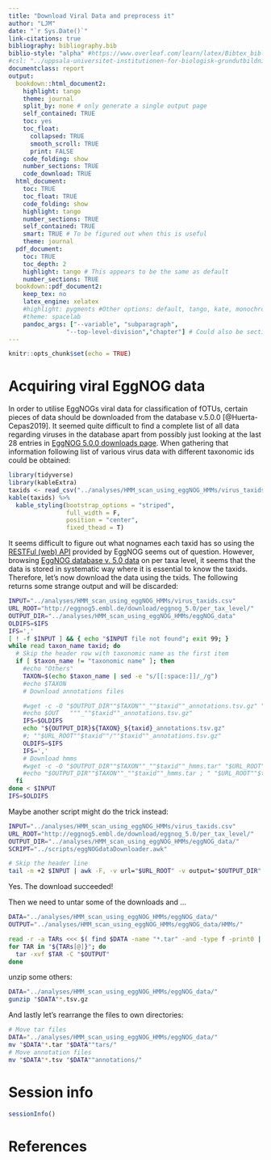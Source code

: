 ```yaml
---
title: "Download Viral Data and preprocess it"
author: "LJM"
date: "`r Sys.Date()`"
link-citations: true
bibliography: bibliography.bib
biblio-style: "alpha" #https://www.overleaf.com/learn/latex/Bibtex_bibliography_styles
#csl: "../uppsala-universitet-institutionen-for-biologisk-grundutbildning.csl"
documentclass: report
output:
  bookdown::html_document2:
    highlight: tango
    theme: journal
    split_by: none # only generate a single output page
    self_contained: TRUE
    toc: yes
    toc_float: 
      collapsed: TRUE
      smooth_scroll: TRUE
      print: FALSE
    code_folding: show
    number_sections: TRUE
    code_download: TRUE
  html_document: 
    toc: TRUE
    toc_float: TRUE
    code_folding: show
    highlight: tango
    number_sections: TRUE
    self_contained: TRUE
    smart: TRUE # To be figured out when this is useful
    theme: journal
  pdf_document:
    toc: TRUE
    toc_depth: 2
    highlight: tango # This appears to be the same as default
    number_sections: TRUE
  bookdown::pdf_document2:
    keep_tex: no
    latex_engine: xelatex
    #highlight: pygments #Other options: default, tango, kate, monochrome, espresso, zenburn, haddock, and textmate
    #theme: spacelab
    pandoc_args: ["--variable", "subparagraph",
                "--top-level-division","chapter"] # Could also be section 
---
```


```r
knitr::opts_chunk$set(echo = TRUE)
```

# Acquiring viral EggNOG data

In order to utilise EggNOGs viral data for classification of fOTUs, certain pieces of data should be downloaded from the database v.5.0.0 [@Huerta-Cepas2019]. It seemed quite difficult to find a complete list of all data regarding viruses in the database apart from possibly just looking at the last 28 entries in [EggNOG 5.0.0 downloads page](http://eggnog5.embl.de/app/home#/app/downloads). When gathering that information following list of various virus data with different taxonomic ids could be obtained:

```r
library(tidyverse)
library(kableExtra)
taxids <- read_csv("../analyses/HMM_scan_using_eggNOG_HMMs/virus_taxids.csv")
kable(taxids) %>%
  kable_styling(bootstrap_options = "striped", 
                full_width = F, 
                position = "center", 
                fixed_thead = T)
```

It seems difficult to figure out what nognames each taxid has so using the [RESTFul (web) API](http://eggnog5.embl.de/#/app/api) provided by EggNOG seems out of question. However, browsing [EggNOG database v. 5.0 data](http://eggnog5.embl.de/download/eggnog_5.0/per_tax_level/) on per taxa level, it seems that the data is stored in systematic way where it is essential to know the taxids. Therefore, let's now download the data using the txids. The following returns some strange output and will be discarded:

```bash
INPUT="../analyses/HMM_scan_using_eggNOG_HMMs/virus_taxids.csv"
URL_ROOT="http://eggnog5.embl.de/download/eggnog_5.0/per_tax_level/"
OUTPUT_DIR="../analyses/HMM_scan_using_eggNOG_HMMs/eggNOG_data"
OLDIFS=$IFS
IFS=','
[ ! -f $INPUT ] && { echo "$INPUT file not found"; exit 99; }
while read taxon_name taxid; do
  # Skip the header row with taxonomic name as the first item
  if [ $taxon_name != "taxonomic name" ]; then
    #echo "Others"
    TAXON=$(echo $taxon_name | sed -e "s/[[:space:]]/_/g")
    #echo $TAXON
    # Download annotations files

    #wget -c -O "$OUTPUT_DIR""$TAXON""_""$taxid""_annotations.tsv.gz" "$URL_ROOT""$taxid""/""$taxid""_annotations.tsv.gz"
    #echo $OUT   """_""$taxid""_annotations.tsv.gz"
    IFS=$OLDIFS
    echo "${OUTPUT_DIR}${TAXON}_${taxid}_annotations.tsv.gz" 
    #; ""$URL_ROOT""$taxid""/""$taxid""_annotations.tsv.gz"
    OLDIFS=$IFS
    IFS=','
    # Download hmms
    #wget -c -O "$OUTPUT_DIR""$TAXON""_""$taxid""_hmms.tar" "$URL_ROOT""$taxid""/""$taxid""_hmms.tar"
    #echo "$OUTPUT_DIR""$TAXON""_""$taxid""_hmms.tar ; " "$URL_ROOT""$taxid""/""$taxid""_hmms.tar"
  fi
done < $INPUT
IFS=$OLDIFS
```

Maybe another script might do the trick instead:

```bash
INPUT="../analyses/HMM_scan_using_eggNOG_HMMs/virus_taxids.csv"
URL_ROOT="http://eggnog5.embl.de/download/eggnog_5.0/per_tax_level/"
OUTPUT_DIR="../analyses/HMM_scan_using_eggNOG_HMMs/eggNOG_data/"
SCRIPT="../scripts/eggNOGdataDownloader.awk"

# Skip the header line
tail -n +2 $INPUT | awk -F, -v url="$URL_ROOT" -v output="$OUTPUT_DIR" -f "$SCRIPT"

```

Yes. The download succeeded!

Then we need to untar some of the downloads and ...

```bash
DATA="../analyses/HMM_scan_using_eggNOG_HMMs/eggNOG_data/"
OUTPUT="../analyses/HMM_scan_using_eggNOG_HMMs/eggNOG_data/HMMs/"

read -r -a TARs <<< $( find $DATA -name "*.tar" -and -type f -print0 | xargs -0 echo )
for TAR in "${TARs[@]}"; do
  tar -xvf $TAR -C "$OUTPUT"
done
```

unzip some others:

```bash
DATA="../analyses/HMM_scan_using_eggNOG_HMMs/eggNOG_data/"
gunzip "$DATA"*.tsv.gz
```

And lastly let's rearrange the files to own directories:

```bash
# Move tar files
DATA="../analyses/HMM_scan_using_eggNOG_HMMs/eggNOG_data/"
mv "$DATA"*.tar "$DATA""tars/"
# Move annotation files
mv "$DATA"*.tsv "$DATA""annotations/"
```



# Session info

```r
sessionInfo()
```

# References
